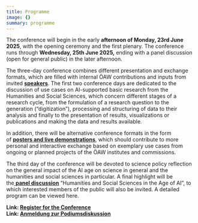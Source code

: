 ```yaml
---
title: Programme
image: {}
summary: programme
---
```

The conference will begin in the early **afternoon of Monday, 23rd June 2025**, with the opening ceremony and the first plenary. The conference runs through **Wednesday, 25th June 2025,** ending with a panel discussion (open for general public) in the later afternoon.

The three-day conference combines different presentation and exchange formats, which are filled with internal ÖAW contributions and inputs from invited [**speakers**](https://indico.global/event/14080/page/4355-plenaries). The first two conference days are dedicated to the discussion of use cases on AI-supported basic research from the Humanities and Social Sciences, which concern different stages of a research cycle, from the formulation of a research question to the generation (“digitization”), processing and structuring of data to their analysis and finally to the presentation of results, visualizations or publications and making the data and results available.

In addition, there will be alternative conference formats in the form of [**posters and live demonstrations**](https://indico.global/event/14080/page/4353-posterlive-demos), which should contribute to more personal and interactive exchange based on exemplary use cases from ongoing or planned projects of the ÖAW institutes and commissions.

The third day of the conference will be devoted to science policy reflection on the general impact of the AI age on science in general and the humanities and social sciences in particular. A final highlight will be the[ **panel discussion**](https://indico.global/event/14080/page/4354-panel-discussion) “Humanities and Social Sciences in the Age of AI”, to which interested members of the public will also be invited. A detailed program can be viewed here.

**Link: [Register for the Conference](/registration-conference)**\
**Link: [Anmeldung zur Podiumsdiskussion](/registration-discussion)**
